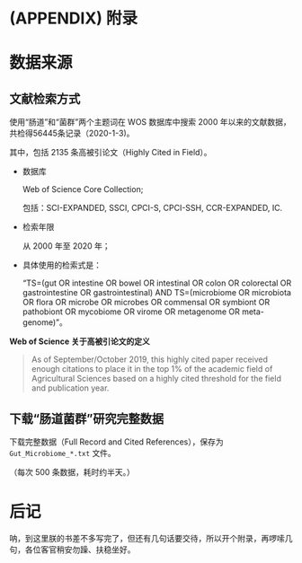 \cleardoublepage 

# (APPENDIX) 附录 {-}


# 数据来源 {#data-source}


## 文献检索方式

使用“肠道”和“菌群”两个主题词在 WOS 数据库中搜索 2000 年以来的文献数据，共检得56445条记录（2020-1-3)。

其中，包括 2135 条高被引论文（Highly Cited in Field）。

- 数据库
  
  Web of Science Core Collection;
  
  包括：SCI-EXPANDED, SSCI, CPCI-S, CPCI-SSH, CCR-EXPANDED, IC.

- 检索年限
  
  从 2000 年至 2020 年；

- 具体使用的检索式是：

  "TS=(gut OR intestine OR bowel OR intestinal OR colon OR colorectal OR gastrointestine OR gastrointestinal) AND TS=(microbiome OR microbiota OR flora OR microbe OR microbes OR commensal OR symbiont OR pathobiont OR mycobiome OR virome OR metagenome OR meta-genome)"。


**Web of Science 关于高被引论文的定义**

> As of September/October 2019, this highly cited paper received enough citations to place it in the top 1% of the academic field of Agricultural Sciences based on a highly cited threshold for the field and publication year.

## 下载“肠道菌群”研究完整数据

下载完整数据（Full Record and Cited References），保存为 `Gut_Microbiome_*.txt` 文件。

（每次 500 条数据，耗时约半天。）

# 后记 {#sound}

呐，到这里朕的书差不多写完了，但还有几句话要交待，所以开个附录，再啰嗦几句，各位客官稍安勿躁、扶稳坐好。
